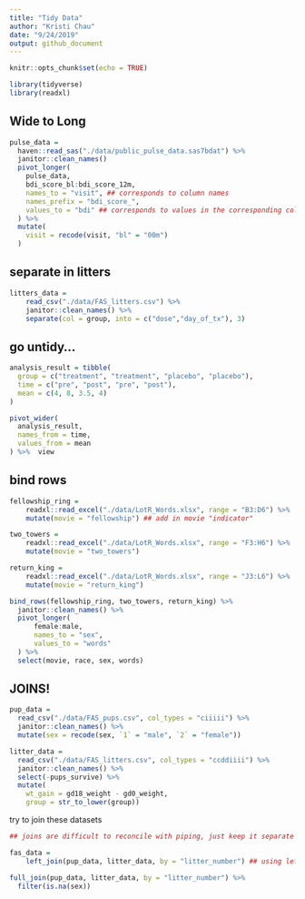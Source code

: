 ```yaml
---
title: "Tidy Data"
author: "Kristi Chau"
date: "9/24/2019"
output: github_document
---
```


```r
knitr::opts_chunk$set(echo = TRUE)

library(tidyverse)
library(readxl)
```

## Wide to Long

```r
pulse_data = 
  haven::read_sas("./data/public_pulse_data.sas7bdat") %>%
  janitor::clean_names()
  pivot_longer(
    pulse_data,
    bdi_score_bl:bdi_score_12m,
    names_to = "visit", ## corresponds to column names
    names_prefix = "bdi_score_",
    values_to = "bdi" ## corresponds to values in the corresponding columns
  ) %>%
  mutate(
    visit = recode(visit, "bl" = "00m")
  )
```

## separate in litters

```r
litters_data = 
    read_csv("./data/FAS_litters.csv") %>% 
    janitor::clean_names() %>% 
    separate(col = group, into = c("dose","day_of_tx"), 3)
```

## go untidy...

```r
analysis_result = tibble(
  group = c("treatment", "treatment", "placebo", "placebo"),
  time = c("pre", "post", "pre", "post"),
  mean = c(4, 8, 3.5, 4)
)

pivot_wider(
  analysis_result,
  names_from = time,
  values_from = mean
) %>%  view
```

## bind rows

```r
fellowship_ring = 
    readxl::read_excel("./data/LotR_Words.xlsx", range = "B3:D6") %>% 
    mutate(movie = "fellowship") ## add in movie "indicator"

two_towers = 
    readxl::read_excel("./data/LotR_Words.xlsx", range = "F3:H6") %>% 
    mutate(movie = "two_towers")

return_king = 
    readxl::read_excel("./data/LotR_Words.xlsx", range = "J3:L6") %>% 
    mutate(movie = "return_king")

bind_rows(fellowship_ring, two_towers, return_king) %>% 
  janitor::clean_names() %>% 
  pivot_longer(
      female:male,
      names_to = "sex",
      values_to = "words"
  ) %>% 
  select(movie, race, sex, words)
```

## JOINS!

```r
pup_data = 
  read_csv("./data/FAS_pups.csv", col_types = "ciiiii") %>%
  janitor::clean_names() %>%
  mutate(sex = recode(sex, `1` = "male", `2` = "female")) 

litter_data = 
  read_csv("./data/FAS_litters.csv", col_types = "ccddiiii") %>%
  janitor::clean_names() %>%
  select(-pups_survive) %>%
  mutate(
    wt_gain = gd18_weight - gd0_weight,
    group = str_to_lower(group))
```

try to join these datasets

```r
## joins are difficult to reconcile with piping, just keep it separate

fas_data = 
    left_join(pup_data, litter_data, by = "litter_number") ## using left_join: what I care about is pup specific outcomes, so the pup dataset has all the variables I need. Use by to specify the unique "key" you are joining by.

full_join(pup_data, litter_data, by = "litter_number") %>% 
  filter(is.na(sex))
```

